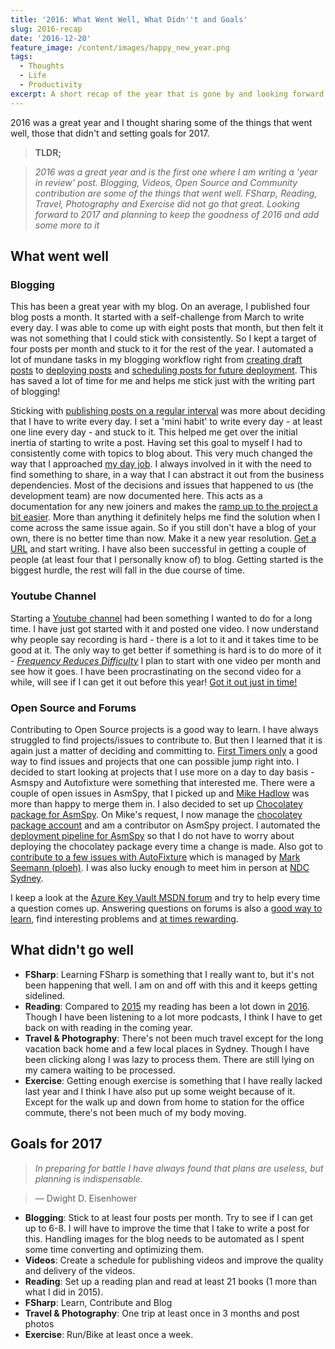 ```yaml
---
title: '2016: What Went Well, What Didn''t and Goals'
slug: 2016-recap
date: '2016-12-20'
feature_image: /content/images/happy_new_year.png
tags:
  - Thoughts
  - Life
  - Productivity
excerpt: A short recap of the year that is gone by and looking forward!
---
```

<ImageCard src="/content/images/happy_new_year.png" alt="Posts per month - 2016" />

2016 was a great year and I thought sharing some of the things that went well, those that didn't and setting goals for 2017.

> **TLDR;**

> _2016 was a great year and is the first one where I am writing a 'year in review' post. Blogging, Videos, Open Source and Community contribution are some of the things that went well. FSharp, Reading, Travel, Photography and Exercise did not go that great. Looking forward to 2017 and planning to keep the goodness of 2016 and add some more to it_

## What went well

### **Blogging**

This has been a great year with my blog. On an average, I published four blog posts a month. It started with a self-challenge from March to write every day. I was able to come up with eight posts that month, but then felt it was not something that I could stick with consistently. So I kept a target of four posts per month and stuck to it for the rest of the year. I automated a lot of mundane tasks in my blogging workflow right from [creating draft posts](/blog/optimizing-octopress-workflow-for-new-posts/) to [deploying posts](/blog/continuos-delivery-of-octopress-blog-using-travisci-and-docker/) and [scheduling posts for future deployment](/blog/automatic-deployment-of-future-posts-with-octopress/). This has saved a lot of time for me and helps me stick just with the writing part of blogging!

<ImageCard src="/content/images/2016_postspermonth.png" alt="Posts per month - 2016" />

Sticking with [publishing posts on a regular interval](/blog/maintaining-a-blogging-schedule/) was more about deciding that I have to write every day. I set a 'mini habit' to write every day - at least one line every day - and stuck to it. This helped me get over the initial inertia of starting to write a post. Having set this goal to myself I had to consistently come with topics to blog about. This very much changed the way that I approached [my day job](/blog/finding-a-job-abroad/). I always involved in it with the need to find something to share, in a way that I can abstract it out from the business dependencies. Most of the decisions and issues that happened to us (the development team) are now documented here. This acts as a documentation for any new joiners and makes the [ramp up to the project a bit easier](/blog/make-it-easy-for-the-new-person-joining-your-team-have-a-project-ramp-up-plan/). More than anything it definitely helps me find the solution when I come across the same issue again. So if you still don't have a blog of your own, there is no better time than now. Make it a new year resolution. [Get a URL](/blog/own-your-urls/) and start writing. I have also been successful in getting a couple of people (at least four that I personally know of) to blog. Getting started is the biggest hurdle, the rest will fall in the due course of time.

### **Youtube Channel**

Starting a [Youtube channel](https://www.youtube.com/c/RahulNath) had been something I wanted to do for a long time. I have just got started with it and posted one video. I now understand why people say recording is hard - there is a lot to it and it takes time to be good at it. The only way to get better if something is hard is to do more of it - _[Frequency Reduces Difficulty](http://martinfowler.com/bliki/FrequencyReducesDifficulty.html)_ I plan to start with one video per month and see how it goes. I have been procrastinating on the second video for a while, will see if I can get it out before this year! [Got it out just in time!](https://www.youtube.com/watch?v=JbshGF4ZwGE)

### **Open Source and Forums**

Contributing to Open Source projects is a good way to learn. I have always struggled to find projects/issues to contribute to. But then I learned that it is again just a matter of deciding and committing to. [First Timers only](http://www.firsttimersonly.com/) a good way to find issues and projects that one can possible jump right into. I decided to start looking at projects that I use more on a day to day basis - Asmspy and Autofixture were something that interested me. There were a couple of open issues in AsmSpy, that I picked up and [Mike Hadlow](http://mikehadlow.com/) was more than happy to merge them in. I also decided to set up [Chocolatey package for AsmSpy](https://github.com/mikehadlow/AsmSpy/issues/14). On Mike's request, I now manage the [chocolatey package account](https://chocolatey.org/packages/asmspy/) and am a contributor on AsmSpy project. I automated the [deployment pipeline for AsmSpy](/blog/automated-deployment-of-asmspy-to-chocolatey-using-appveyor/) so that I do not have to worry about deploying the chocolatey package every time a change is made. Also got to [contribute to a few issues with AutoFixture](https://github.com/AutoFixture/AutoFixture/issues?q=mentions:rahulpnath+is:closed) which is managed by [Mark Seemann (ploeh)](http://blog.ploeh.dk/). I was also lucky enough to meet him in person at [NDC Sydney](/blog/ndc-sydney/).

I keep a look at the [Azure Key Vault MSDN forum](https://social.msdn.microsoft.com/Forums/azure/en-US/home?forum=AzureKeyVault) and try to help every time a question comes up. Answering questions on forums is also a [good way to learn](/blog/staying-in-the-learning-loop/), find interesting problems and [at times rewarding](/blog/stars-do-count/).

## What didn't go well

-   **FSharp**: Learning FSharp is something that I really want to, but it's not been happening that well. I am on and off with this and it keeps getting sidelined.
-   **Reading**: Compared to [2015](https://www.goodreads.com/user_challenges/3539650) my reading has been a lot down in [2016](https://www.goodreads.com/user_challenges/5380726). Though I have been listening to a lot more podcasts, I think I have to get back on with reading in the coming year.
-   **Travel & Photography**: There's not been much travel except for the long vacation back home and a few local places in Sydney. Though I have been clicking along I was lazy to process them. There are still lying on my camera waiting to be processed.
-   **Exercise**: Getting enough exercise is something that I have really lacked last year and I think I have also put up some weight because of it. Except for the walk up and down from home to station for the office commute, there's not been much of my body moving.

## Goals for 2017

> _In preparing for battle I have always found that plans are useless, but planning is indispensable._

> ― Dwight D. Eisenhower

-   **Blogging**: Stick to at least four posts per month. Try to see if I can get up to 6-8. I will have to improve the time that I take to write a post for this. Handling images for the blog needs to be automated as I spent some time converting and optimizing them.
-   **Videos**: Create a schedule for publishing videos and improve the quality and delivery of the videos.
-   **Reading**: Set up a reading plan and read at least 21 books (1 more than what I did in 2015).
-   **FSharp**: Learn, Contribute and Blog
-   **Travel & Photography**: One trip at least once in 3 months and post photos
-   **Exercise**: Run/Bike at least once a week.

